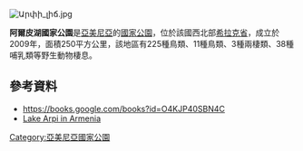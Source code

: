 [[Image:Արփի_լիճ.jpg|right]]
{{coord|41|03|16|N|43|38|35|E|type:landmark_region:AM_source:kolossus-eswiki|display=title}}

'''阿爾皮湖國家公園'''是[[亞美尼亞|亞美尼亞]]的[[國家公園|國家公園]]，位於該國西北部[[希拉克省|希拉克省]]，成立於2009年，面積250平方公里，該地區有225種鳥類、11種鳥類、3種兩棲類、38種哺乳類等野生動物棲息。

==參考資料==
* https://books.google.com/books?id=O4KJP40SBN4C {{Wayback|url=https://books.google.com/books?id=O4KJP40SBN4C |date=20210215143436 }}
* [https://www.protectedplanet.net/lake-arpi-national-park Lake Arpi in Armenia] {{Wayback|url=https://www.protectedplanet.net/lake-arpi-national-park |date=20200803125315 }}

{{Armenia-geo-stub}}
[[Category:亞美尼亞國家公園|Category:亞美尼亞國家公園]]